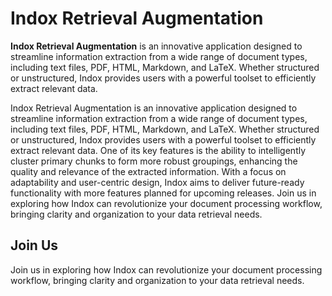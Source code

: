 # Indox Retrieval Augmentation

**Indox Retrieval Augmentation** is an innovative application designed to streamline information extraction from a wide range of document types, including text files, PDF, HTML, Markdown, and LaTeX. Whether structured or unstructured, Indox provides users with a powerful toolset to efficiently extract relevant data.

Indox Retrieval Augmentation is an innovative application designed to streamline information extraction from a wide range of document types, including text files, PDF, HTML, Markdown, and LaTeX. Whether structured or unstructured, Indox provides users with a powerful toolset to efficiently extract relevant data. One of its key features is the ability to intelligently cluster primary chunks to form more robust groupings, enhancing the quality and relevance of the extracted information.
With a focus on adaptability and user-centric design, Indox aims to deliver future-ready functionality with more features planned for upcoming releases. Join us in exploring how Indox can revolutionize your document processing workflow, bringing clarity and organization to your data retrieval needs.

## Join Us

Join us in exploring how Indox can revolutionize your document processing workflow, bringing clarity and organization to your data retrieval needs.
